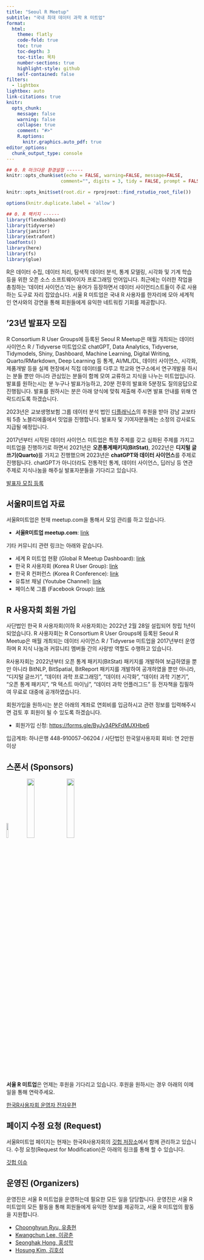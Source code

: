 ```yaml
---
title: "Seoul R Meetup"
subtitle: "국내 최대 데이터 과학 R 미트업"
format:
  html:
    theme: flatly
    code-fold: true
    toc: true
    toc-depth: 3
    toc-title: 목차
    number-sections: true
    highlight-style: github
    self-contained: false
filters:
  - lightbox
lightbox: auto
link-citations: true
knitr:
  opts_chunk:
    message: false
    warning: false
    collapse: true
    comment: "#>"
    R.options:
      knitr.graphics.auto_pdf: true
editor_options:
  chunk_output_type: console
---
```


```r
## 0. R 마크다운 환경설정 ------
knitr::opts_chunk$set(echo = FALSE, warning=FALSE, message=FALSE,
                    comment="", digits = 3, tidy = FALSE, prompt = FALSE, fig.align = 'center')

knitr::opts_knit$set(root.dir = rprojroot::find_rstudio_root_file())

options(knitr.duplicate.label = 'allow')

## 0. R 팩키지 ------
library(flexdashboard)
library(tidyverse)
library(janitor)
library(extrafont)
loadfonts()
library(here)
library(fs)
library(glue)

```

R은 데이터 수집, 데이터 처리, 탐색적 데이터 분석, 통계 모델링, 시각화 및 기계 학습 등을 위한 오픈 소스 소프트웨어이자 프로그래밍 언어입니다. 최근에는 이러한 작업을 총칭하는 '데이터 사이언스'라는 용어가 등장하면서 데이터 사이언티스트들이 주로 사용하는 도구로 자리 잡았습니다. 서울 R 미트업은 국내 R 사용자를 한자리에 모아 세계적인 연사와의 강연을 통해 회원들에게 유익한 네트워킹 기회를 제공합니다.

## '23년 발표자 모집

R Consortium R User Groups에 등록된 Seoul R Meetup은 매월 개최되는 데이터 사이언스 R / Tidyverse 미트업으로 chatGPT, Data Analytics, Tidyverse, Tidymodels, Shiny, Dashboard, Machine Learning, Digital Writing, Quarto/RMarkdown, Deep Learning 등 통계, AI/ML/DL, 데이터 사이언스, 시각화, 제품개발 등을 실제 현장에서 직접 데이터를 다루고 학교와 연구소에서 연구개발을 하시는 분들 뿐만 아니라 관심있는 분들이 함께 모여 교류하고 지식을 나누는 미트업입니다. 발표를 원하는시는 분 누구나 발표가능하고, 20분 전후의 발표와 5분정도 질의응답으로 진행됩니다. 발표를 원하시는 분은 아래 양식에 맞춰 제출해 주시면 발표 안내를 위해 연락드리도록 하겠습니다.

2023년은 교보생명보험 그룹 데이터 분석 법인 [디플래닉스](https://www.dplanex.com/)의 후원을 받아 강남 교보타워 5층 노블리에홀에서 밋업을 진행합니다. 발표자 및 기여자분들께는 소정의 강사료도 지급될 예정입니다.

2017년부터 시작된 데이터 사이언스 미트업은 특정 주제를 갖고 심화된 주제를 가지고 미트업을 진행하기로 하면서 2021년은 **오픈통계패키지(BitStat)**, 2022년은 **디지털 글쓰기(Quarto)**를 가지고 진행했으며 2023년은 **chatGPT와 데이터 사이언스**를 주제로 진행됩니다. chatGPT가 아니더라도 전통적인 통계, 데이터 사이언스, 딥러닝 등 연관 주제로 지식나눔을 해주실 발표자분들을 기다리고 있습니다.

[발표자 모집 등록](https://forms.gle/pcr8y54jRMBz3pDa9)

## 서울R미트업 자료

서울R미트업은 현재 meetup.com을 통해서 모임 관리를 하고 있습니다.

-   **서울R미트업 meetup.com**: [link](https://www.meetup.com/seoul-r-meetup)

기타 커뮤니티 관련 링크는 아래와 같습니다.

-   세계 R 미트업 현황 (Global R Meetup Dashboard): [link](https://r-community.org/usergroups/)
-   한국 R 사용자회 (Korea R User Group): [link](https://r2bit.com/)
-   한국 R 컨퍼런스 (Korea R Conference): [link](https://use-r.kr/)
-   유튜브 채널 (Youtube Channel): [link](https://www.youtube.com/channel/UCW-epmIvjBEhhVXw_F0Nqbw)
-   페이스북 그룹 (Facebook Group): [link](https://www.facebook.com/groups/tidyverse)

## R 사용자회 회원 가입

사단법인 한국 R 사용자회(이하 R 사용자회)는 2022년 2월 28일 설립되어 창립 1년이 되었습니다. R 사용자회는 R Consortium R User Groups에 등록된 Seoul R Meetup은 매월 개최되는 데이터 사이언스 R / Tidyverse 미트업을 2017년부터 운영하며 R 지식 나눔과 커뮤니티 멤버들 간의 사랑방 역할도 수행하고 있습니다.

R사용자회는 2022년부터 오픈 통계 패키지(BitStat) 패키지를 개발하여 보급하였을 뿐만 아니라 BitNLP, BitSpatial, BitReport 패키지를 개발하여 공개하였을 뿐만 아니라, "디지털 글쓰기", "데이터 과학 프로그래밍", "데이터 시각화", "데이터 과학 기본기", "오픈 통계 패키지", "R 텍스트 마이닝", "데이터 과학 언플러그드" 등 전자책을 집필하여 무료로 대중에 공개하였습니다.

회원가입을 원하시는 분은 아래의 계좌로 연회비를 입금하시고 관련 정보를 입력해주시면 검토 후 회원이 될 수 있도록 하겠습니다.

-   회원가입 신청: <https://forms.gle/ByJy34PkFdMJXHbe6>

입금계좌: 하나은행 448-910057-06204 / 사단법인 한국알사용자회 회비: 연 2만원 이상

## 스폰서 (Sponsors)

[![](./fig/R_Consortium-logo-vertical-color.png){width="10%"}](https://www.r-consortium.org/) [![](./fig/dplanex_EN.png){width="20%"}](https://www.dplanex.com/) [![](./fig/insight_logo.jpg){width="20%"}](https://ebook.insightbook.co.kr/)

**서울 R 미트업**은 언제는 후원을 기다리고 있습니다. 후원을 원하시는 경우 아래의 이메일을 통해 연락주세요.

[한국R사용자회 운영자 전자우편](mailto:admin@r2bit.com)

## 페이지 수정 요청 (Request)

서울R미트업 페이지는 현재는 한국R사용자회의 [깃헙 저장소](https://github.com/bit2r/seoul-r)에서 함께 관리하고 있습니다. 수정 요청(Request for Modification)은 아래의 링크를 통해 할 수 있습니다.

[깃헙 이슈](https://github.com/bit2r/seoul-r/issues)

## 운영진 (Organizers)

운영진은 서울 R 미트업을 운영하는데 필요한 모든 일을 담당합니다. 운영진은 서울 R 미트업의 모든 활동을 통해 회원들에게 유익한 정보를 제공하고, 서울 R 미트업의 활동을 지원합니다.

-   [Choonghyun Ryu, 유충현](https://github.com/choonghyunryu)
-   [Kwangchun Lee, 이광춘](https://github.com/statkclee)
-   [Seonghak Hong, 홍성학](https://github.com/euriion/)
-   [Hosung Kim, 김호성](https://github.com/joygram/)
